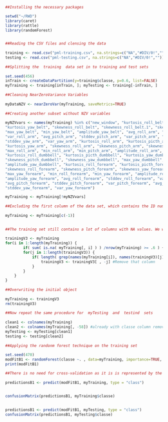 ```r
 
##Installing the necessary packages

setwd("~/RWD")
library(caret)
library(rattle)
library(randomForest)


##Reading the CSV files and clensing the data
 
training <- read.csv("pml-training.csv", na.strings=c("NA","#DIV/0!",""))
testing <- read.csv("pml-testing.csv", na.strings=c("NA","#DIV/0!",""))
 
##Splitting the  training  data set in to training and test sets
 
set.seed(456)
inTrain <- createDataPartition(y=training$classe, p=0.6, list=FALSE)
myTraining <- training[inTrain, ]; myTesting <- training[-inTrain, ]
 
##Cleaning NearZeroVariance Variables
 
myDataNZV <- nearZeroVar(myTraining, saveMetrics=TRUE)
 
##Creating another subset without NZV variables
 
myNZVvars <- names(myTraining) %in% c("new_window", "kurtosis_roll_belt", "kurtosis_picth_belt",
"kurtosis_yaw_belt", "skewness_roll_belt", "skewness_roll_belt.1", "skewness_yaw_belt",
"max_yaw_belt", "min_yaw_belt", "amplitude_yaw_belt", "avg_roll_arm", "stddev_roll_arm",
"var_roll_arm", "avg_pitch_arm", "stddev_pitch_arm", "var_pitch_arm", "avg_yaw_arm",
"stddev_yaw_arm", "var_yaw_arm", "kurtosis_roll_arm", "kurtosis_picth_arm",
"kurtosis_yaw_arm", "skewness_roll_arm", "skewness_pitch_arm", "skewness_yaw_arm",
"max_roll_arm", "min_roll_arm", "min_pitch_arm", "amplitude_roll_arm", "amplitude_pitch_arm",
"kurtosis_roll_dumbbell", "kurtosis_picth_dumbbell", "kurtosis_yaw_dumbbell", "skewness_roll_dumbbell",
"skewness_pitch_dumbbell", "skewness_yaw_dumbbell", "max_yaw_dumbbell", "min_yaw_dumbbell",
"amplitude_yaw_dumbbell", "kurtosis_roll_forearm", "kurtosis_picth_forearm", "kurtosis_yaw_forearm",
"skewness_roll_forearm", "skewness_pitch_forearm", "skewness_yaw_forearm", "max_roll_forearm",
"max_yaw_forearm", "min_roll_forearm", "min_yaw_forearm", "amplitude_roll_forearm",
"amplitude_yaw_forearm", "avg_roll_forearm", "stddev_roll_forearm", "var_roll_forearm",
"avg_pitch_forearm", "stddev_pitch_forearm", "var_pitch_forearm", "avg_yaw_forearm",
"stddev_yaw_forearm", "var_yaw_forearm")

myTraining <- myTraining[!myNZVvars]
 
##Excluding the first column of the data set, which contains the ID number
 
myTraining <- myTraining[c(-1)]
 

##The training set still contains a lot of columns with NA values. We will exlude columns with more that 60% data as NA
 
trainingV3 <- myTraining
for(i in 1:length(myTraining)) {
        if( sum( is.na( myTraining[, i] ) ) /nrow(myTraining) >= .6 ) {
        for(j in 1:length(trainingV3)) {
            if( length( grep(names(myTraining[i]), names(trainingV3)[j]) ) ==1)  { #if the columns are the same:
                trainingV3 <- trainingV3[ , -j] #Remove that column
            }   
        } 
    }
}
 
##Overwriting the initial object
 
myTraining <- trainingV3
rm(trainingV3)
 
##Now repeat the same procedure for  myTesting  and  testind  sets
 
clean1 <- colnames(myTraining)
clean2 <- colnames(myTraining[, -58]) #already with classe column removed
myTesting <- myTesting[clean1]
testing <- testing[clean2]
 
##Applying the randonm forest technique on the training set
 
set.seed(470)
modFitB1 <- randomForest(classe ~. , data=myTraining, importance=TRUE, keep.forest=TRUE)
print(modFitB1)

##There is no need for cross-validation as it is is represented by the OOB error estimate
 
predictionsB1 <- predict(modFitB1, myTraining, type = "class")
 

confusionMatrix(predictionsB1, myTraining$classe)
 

predictionsB1 <- predict(modFitB1, myTesting, type = "class")
confusionMatrix(predictionsB1, myTesting$classe)
```
 
